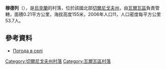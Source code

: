 {{coord|50|21|33|N|32|45|26|E|scale:100000|display=title}}

'''穆德列'''（{{lang-uk|Мудре}}），是[[烏克蘭|烏克蘭]]的村落，位於該國北部[[切爾尼戈夫州|切爾尼戈夫州]]，由[[瓦爾瓦區|瓦爾瓦區]]負責管轄，面積0.21平方公里，海拔高度155米，2006年人口11，人口密度每平方公里53.7人。

==參考資料==
*[http://weather.in.ua/ua/chernigovskaja/16419 Погода в селі ] {{Wayback|url=http://weather.in.ua/ua/chernigovskaja/16419 |date=20111220094459 }}

[[Category:切爾尼戈夫州村落|Category:切爾尼戈夫州村落]]
[[Category:瓦爾瓦區村落|Category:瓦爾瓦區村落]]


{{Chernihiv-geo-stub}}